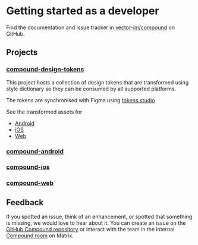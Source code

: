 
<Meta title="Develop/: Get started" />

# Getting started as a developer

Find the documentation and issue tracker in [vector-im/compound](https://github.com/vector-im/compound) on GitHub.

## Projects

### [compound-design-tokens](https://github.com/vector-im/compound-design-tokens)

This project hosts a collection of design tokens that are transformed using style dictionary
so they can be consumed by all supported platforms.

The tokens are synchronised with Figma using [tokens.studio](https://tokens.studio/)

See the transformed assets for

- [Android](https://github.com/vector-im/compound-design-tokens/tree/develop/assets/android)
- [iOS](https://github.com/vector-im/compound-design-tokens/tree/develop/assets/ios/swift)
- [Web](https://github.com/vector-im/compound-design-tokens/tree/develop/assets/web)

### [compound-android](https://github.com/vector-im/compound-android)

### [compound-ios](https://github.com/vector-im/compound-ios)

### [compound-web](https://github.com/vector-im/compound-web)

## Feedback

If you spotted an issue, think of an enhancement, or spotted that something is missing,
we would love to hear about it. You can create an issue on the [GitHub Compound repository](https://github.com/vector-im/compound/issues/new)
or interact with the team in the internal [Compound room](https://matrix.to/#/#compound:matrix.org) on Matrix.
